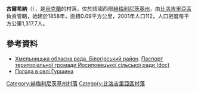 {{coord|50|10|10|N|26|21|20|E|scale:30000|display=title}}

'''古爾希納'''（{{lang-uk|Гурщина}}），是[[烏克蘭|烏克蘭]]的村落，位於該國西部[[赫梅利尼茨基州|赫梅利尼茨基州]]，由[[比洛吉里亞區|比洛吉里亞區]]負責管轄，始建於1858年，面積0.09平方公里，2001年人口112，人口密度每平方公里1,317.7人。

==參考資料==
* [https://web.archive.org/web/20160413093228/http://oblrada.km.ua/district/show/14 Хмельницька обласна рада. Білогірський район]. [https://web.archive.org/web/20160305083115/http://oblrada.km.ua/userfiles/%D0%BF%D0%B0%D1%81%D0%BF%D0%BE%D1%80%D1%82%20%D0%99%D0%BE%D1%81%D0%B8%D0%BF%D0%BE%D0%B2%D0%B5%D1%86%D1%8C%D0%BA%D0%BE%D1%97%20%D1%81%D1%96%D0%BB%D1%8C%D1%81%D1%8C%D0%BA%D0%BE%D1%97%20%D1%80%D0%B0%D0%B4%D0%B8%20%D0%91%D1%96%D0%BB%D0%BE%D0%B3%D1%96%D1%80%D1%81%D1%8C%D0%BA%D0%B8%D0%B9%20%D1%80%D0%B0%D0%B9%D0%BE%D0%BD.doc Паспорт територіальної громади Йосиповецької сільської ради (doc)]
* [http://weather.in.ua/ua/hmel'nickaja/6215 Погода в селі Гурщина]{{Wayback|url=http://weather.in.ua/ua/hmel%27nickaja/6215 |date=20160305094025 }}

{{DEFAULTSORT:Гурщина}}
[[Category:赫梅利尼茨基州村落|Category:赫梅利尼茨基州村落]]
[[Category:比洛吉里亞區村落|Category:比洛吉里亞區村落]]


{{Khmelnytskyi-geo-stub}}